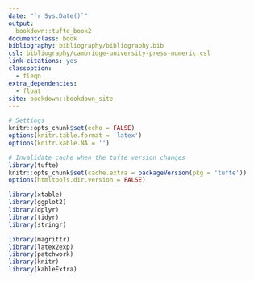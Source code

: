 ```yaml
---
date: "`r Sys.Date()`"
output:
  bookdown::tufte_book2
documentclass: book
bibliography: bibliography/bibliography.bib
csl: bibliography/cambridge-university-press-numeric.csl
link-citations: yes
classoption:
  - fleqn
extra_dependencies:
  - float
site: bookdown::bookdown_site
---
```



<!--- Global Settings --->
```r

# Settings
knitr::opts_chunk$set(echo = FALSE)
options(knitr.table.format = 'latex')
options(knitr.kable.NA = '')

# Invalidate cache when the tufte version changes
library(tufte)
knitr::opts_chunk$set(cache.extra = packageVersion(pkg = 'tufte'))
options(htmltools.dir.version = FALSE)
```


```r
library(xtable)
library(ggplot2)
library(dplyr)
library(tidyr)
library(stringr)

library(magrittr)
library(latex2exp)
library(patchwork)
library(knitr)
library(kableExtra)

```

\listoffigures
\listoftables





